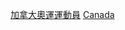 {{Commonscat|Olympic medalists for Canada}}

[[Category:加拿大奧運運動員|]]
[[Category:各國奧林匹克運動會獎牌得主|Canada]]